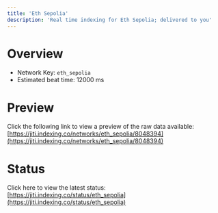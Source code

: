 ```yaml
---
title: 'Eth Sepolia'
description: 'Real time indexing for Eth Sepolia; delivered to you'
---
```


# Overview
- Network Key: `eth_sepolia`
- Estimated beat time: 12000 ms

# Preview
Click the following link to view a preview of the raw data available: [https://jiti.indexing.co/networks/eth_sepolia/8048394](https://jiti.indexing.co/networks/eth_sepolia/8048394)

# Status
Click here to view the latest status: [https://jiti.indexing.co/status/eth_sepolia](https://jiti.indexing.co/status/eth_sepolia)
